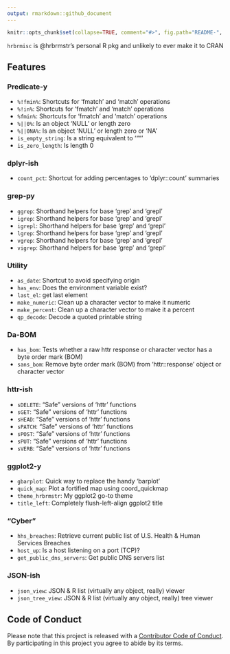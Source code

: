 ```yaml
---
output: rmarkdown::github_document
---
```


<!-- README.md is generated from README.Rmd. Please edit that file -->

```r
knitr::opts_chunk$set(collapse=TRUE, comment="#>", fig.path="README-", fig.retina=2)
```

`hrbrmisc` is @hrbrmstr's personal R pkg and unlikely to ever make it to CRAN

## Features

### Predicate-y

- `%!fmin%`: Shortcuts for 'fmatch' and 'match' operations
- `%!in%`: Shortcuts for 'fmatch' and 'match' operations
- `%fmin%`:  Shortcuts for 'fmatch' and 'match' operations
- `%||0%`: Is an object 'NULL' or length zero
- `%||0NA%`: Is an object 'NULL' or length zero or 'NA'
- `is_empty_string`: Is a string equivalent to '""'
- `is_zero_length`:  Is length 0

### dplyr-ish

- `count_pct`: Shortcut for adding percentages to 'dplyr::count' summaries

### grep-py

- `ggrep`: Shorthand helpers for base 'grep' and 'grepl'
- `igrep`: Shorthand helpers for base 'grep' and 'grepl'
- `igrepl`:  Shorthand helpers for base 'grep' and 'grepl'
- `lgrep`: Shorthand helpers for base 'grep' and 'grepl'
- `vgrep`: Shorthand helpers for base 'grep' and 'grepl'
- `vigrep`:  Shorthand helpers for base 'grep' and 'grepl'

### Utility

- `as_date`: Shortcut to avoid specifying origin
- `has_env`: Does the environment variable exist?
- `last_el`: get last element
- `make_numeric`:  Clean up a character vector to make it numeric
- `make_percent`:  Clean up a character vector to make it a percent
- `qp_decode`: Decode a quoted printable string

### Da-BOM

- `has_bom`: Tests whether a raw httr response or character vector has a byte order mark (BOM)
- `sans_bom`:  Remove byte order mark (BOM) from 'httr::response' object or character vector

### httr-ish

- `sDELETE`: "Safe" versions of 'httr' functions
- `sGET`:  "Safe" versions of 'httr' functions
- `sHEAD`: "Safe" versions of 'httr' functions
- `sPATCH`:  "Safe" versions of 'httr' functions
- `sPOST`: "Safe" versions of 'httr' functions
- `sPUT`:  "Safe" versions of 'httr' functions
- `sVERB`: "Safe" versions of 'httr' functions

### ggplot2-y

- `gbarplot`:  Quick way to replace the handy 'barplot'
- `quick_map`: Plot a fortified map using coord_quickmap
- `theme_hrbrmstr`:  My ggplot2 go-to theme
- `title_left`:  Completely flush-left-align ggplot2 title

### "Cyber"

- `hhs_breaches`:  Retrieve current public list of U.S. Health & Human Services Breaches
- `host_up`: Is a host listening on a port (TCP)?
- `get_public_dns_servers`:  Get public DNS servers list

### JSON-ish

- `json_view`:	JSON & R list (virtually any object, really) viewer
- `json_tree_view`:	JSON & R list (virtually any object, really) tree viewer

## Code of Conduct

Please note that this project is released with a [Contributor Code of Conduct](CONDUCT.md). By participating in this project you agree to abide by its terms.
